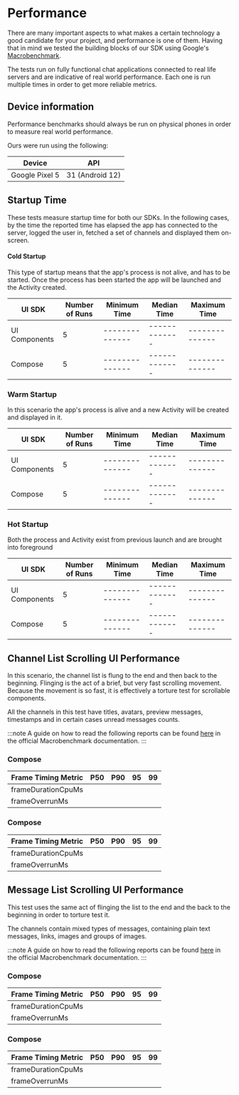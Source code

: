 # Performance

There are many important aspects to what makes a certain technology a good candidate for your project, and performance
is one of them.
Having that in mind we tested the building blocks of our SDK using
Google's [Macrobenchmark](https://developer.android.com/studio/profile/macrobenchmark-overview).

The tests run on fully functional chat applications connected to real life servers and are indicative of real world
performance. Each one is run multiple times in order to get more reliable metrics.

## Device information

Performance benchmarks should always be run on physical phones in order to measure real world performance.

Ours were run using the following:

| Device         | API             |
|----------------|-----------------|
| Google Pixel 5 | 31 (Android 12) |

## Startup Time

These tests measure startup time for both our SDKs. In the following cases, by the time the reported time has elapsed
the app has connected to the server, logged the user in, fetched a set of channels and displayed them on-screen.

#### Cold Startup

This type of startup means that the app's process is not alive, and has to be started. Once the process has been
started the app will be launched and the Activity created.

| UI SDK        | Number of Runs | Minimum Time | Median Time | Maximum Time |
|---------------|----------------|--------------|-------------|--------------|
| UI Components | 5              |--------------|-------------|--------------|
| Compose       | 5              |--------------|-------------|--------------|

### Warm Startup

In this scenario the app's process is alive and a new Activity will be created and displayed in it.

| UI SDK        | Number of Runs | Minimum Time | Median Time | Maximum Time |
|---------------|----------------|--------------|-------------|--------------|
| UI Components | 5              |--------------|-------------|--------------|
| Compose       | 5              |--------------|-------------|--------------|

### Hot Startup

Both the process and Activity exist from previous launch and are brought into foreground

| UI SDK        | Number of Runs | Minimum Time | Median Time | Maximum Time |
|---------------|----------------|--------------|-------------|--------------|
| UI Components | 5              |--------------|-------------|--------------|
| Compose       | 5              |--------------|-------------|--------------|

## Channel List Scrolling UI Performance

In this scenario, the channel list is flung to the end and then back to the beginning. Flinging is the act of a brief,
but very fast scrolling movement.
Because the movement is so fast, it is effectively a torture test for scrollable components.

All the channels in this test have titles, avatars, preview messages, timestamps and in certain cases unread messages
counts.

:::note
A guide on how to read the following reports can be found [here](https://developer.android.com/studio/profile/macrobenchmark-metrics#frame-timing) in the official Macrobenchmark documentation.
:::

### Compose

| Frame Timing Metric | P50 | P90 | 95 | 99  |
|---------------------|-----|-----|-----|-----|
| frameDurationCpuMs | | | |     |
| frameOverrunMs | | | |     |

### Compose

| Frame Timing Metric | P50 | P90 | 95 | 99  |
|---------------------|-----|-----|-----|-----|
| frameDurationCpuMs | | | |     |
| frameOverrunMs | | | |     |

## Message List Scrolling UI Performance

This test uses the same act of flinging the list to the end and the back to the beginning in order to torture test it.

The channels contain mixed types of messages, containing plain text messages, links, images and groups of images.

:::note
A guide on how to read the following reports can be found [here](https://developer.android.com/studio/profile/macrobenchmark-metrics#frame-timing) in the official Macrobenchmark documentation.
:::

### Compose

| Frame Timing Metric | P50 | P90 | 95 | 99  |
|---------------------|-----|-----|-----|-----|
| frameDurationCpuMs | | | |     |
| frameOverrunMs | | | |     |

### Compose

| Frame Timing Metric | P50 | P90 | 95 | 99  |
|---------------------|-----|-----|-----|-----|
| frameDurationCpuMs | | | |     |
| frameOverrunMs | | | |     |
